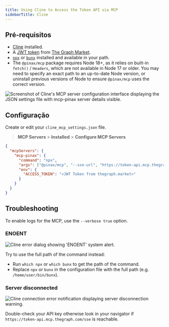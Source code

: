 ```yaml
---
title: Using Cline to Access the Token API via MCP
sidebarTitle: Cline
---
```


## Pré-requisitos

- [Cline](https://cline.bot/) installed.
- A [JWT token](/token-api/quick-start) from [The Graph Market](https://thegraph.market/).
- [`npx`](https://docs.npmjs.com/downloading-and-installing-node-js-and-npm) or [`bunx`](https://bun.sh/) installed and available in your path.
- The `@pinax/mcp` package requires Node 18+, as it relies on built-in `fetch()` / `Headers`, which are not available in Node 17 or older. You may need to specify an exact path to an up-to-date Node version, or uninstall previous versions of Node to ensure `@pinax/mcp` uses the correct version.

![Screenshot of Cline's MCP server configuration interface displaying the JSON settings file with mcp-pinax server details visible.](/img/cline-preview-token-api.png)

## Configuração

Create or edit your `cline_mcp_settings.json` file.

> **MCP Servers** > **Installed** > **Configure MCP Servers**

```json label="cline_mcp_settings.json"
{
  "mcpServers": {
    "mcp-pinax": {
      "command": "npx",
      "args": ["@pinax/mcp", "--sse-url", "https://token-api.mcp.thegraph.com/sse"],
      "env": {
        "ACCESS_TOKEN": "<JWT Token from thegraph.market>"
      }
    }
  }
}
```

## Troubleshooting

To enable logs for the MCP, use the `--verbose true` option.

### ENOENT

![Cline error dialog showing 'ENOENT' system alert.](/img/cline-error.png)

Try to use the full path of the command instead:

- Run `which npx` or `which bunx` to get the path of the command.
- Replace `npx` or `bunx` in the configuration file with the full path (e.g. `/home/user/bin/bunx`).

### Server disconnected

![Cline connection error notification displaying server disconnection warning.](/img/cline-missing-variables.png)

Double-check your API key otherwise look in your navigator if `https://token-api.mcp.thegraph.com/sse` is reachable.
